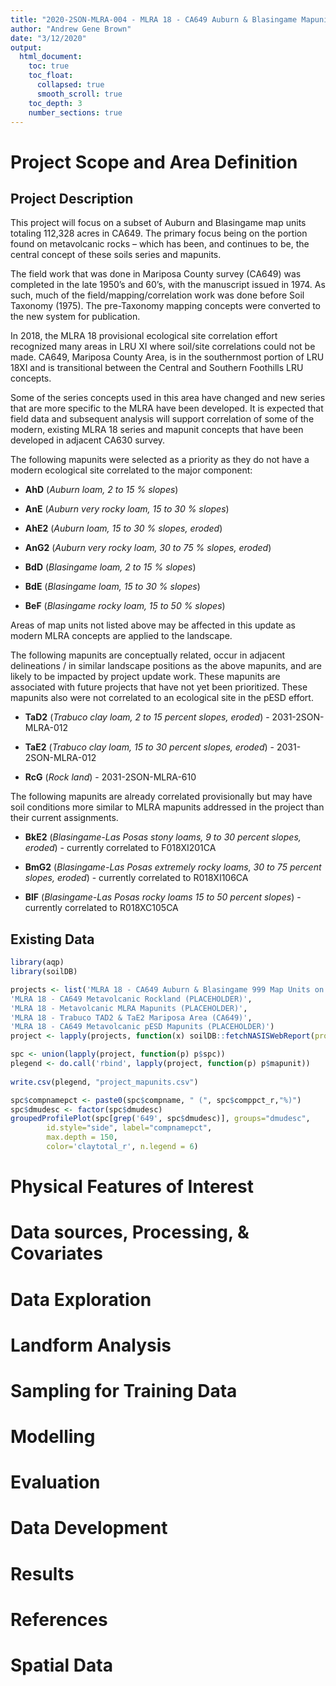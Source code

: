 ```yaml
---
title: "2020-2SON-MLRA-004 - MLRA 18 - CA649 Auburn & Blasingame Mapunits on Metavolcanic Rocks"
author: "Andrew Gene Brown"
date: "3/12/2020"
output: 
  html_document:
    toc: true
    toc_float: 
      collapsed: true
      smooth_scroll: true
    toc_depth: 3
    number_sections: true
---
```


# Project Scope and Area Definition {.tabset}

## Project Description

This project will focus on a subset of Auburn and Blasingame map units totaling 112,328 acres in CA649. The primary focus being on the portion found on metavolcanic rocks -- which has been, and continues to be, the central concept of these soils series and mapunits. 

The field work that was done in Mariposa County survey (CA649) was completed in the late 1950's and 60's, with the manuscript issued in 1974. As such, much of the field/mapping/correlation work was done before Soil Taxonomy (1975). The pre-Taxonomy mapping concepts were converted to the new system for publication. 

In 2018, the MLRA 18 provisional ecological site correlation effort recognized many areas in LRU XI where soil/site correlations could not be made. CA649, Mariposa County Area, is in the southernmost portion of LRU 18XI and is transitional between the Central and Southern Foothills LRU concepts. 

Some of the series concepts used in this area have changed and new series that are more specific to the MLRA have been developed. It is expected that field data and subsequent analysis will support correlation of some of the modern, existing MLRA 18 series and mapunit concepts that have been developed in adjacent CA630 survey.

The following mapunits were selected as a priority as they do not have a modern ecological site correlated to the major component: 

 * __AhD__ (_Auburn loam, 2 to 15 % slopes_) 
 
 * __AnE__ (_Auburn very rocky loam, 15 to 30 % slopes_)
 
 * __AhE2__ (_Auburn loam, 15 to 30 % slopes, eroded_)
 
 * __AnG2__ (_Auburn very rocky loam, 30 to 75 % slopes, eroded_)
 
 * __BdD__ (_Blasingame loam, 2 to 15 % slopes_) 
 
 * __BdE__ (_Blasingame loam, 15 to 30 % slopes_)
 
 * __BeF__ (_Blasingame rocky loam, 15 to 50 % slopes_)
 
Areas of map units not listed above may be affected in this update as modern MLRA concepts are applied to the landscape.

The following mapunits are conceptually related, occur in adjacent delineations / in similar landscape positions as the above mapunits, and are likely to be impacted by project update work. These mapunits are associated with future projects that have not yet been prioritized. These mapunits also were not correlated to an ecological site in the pESD effort.

 * __TaD2__ (_Trabuco clay loam, 2 to 15 percent slopes, eroded_) - 2031-2SON-MLRA-012
 
 * __TaE2__ (_Trabuco clay loam, 15 to 30 percent slopes, eroded_) - 2031-2SON-MLRA-012
 
 * __RcG__ (_Rock land_) - 2031-2SON-MLRA-610
 
The following mapunits are already correlated provisionally but may have soil conditions more similar to MLRA mapunits addressed in the project than their current assignments.

 * __BkE2__ (_Blasingame-Las Posas stony loams, 9 to 30 percent slopes, eroded_) - currently correlated to F018XI201CA
 
 * __BmG2__ (_Blasingame-Las Posas extremely rocky loams, 30 to 75 percent slopes, eroded_) - currently correlated to R018XI106CA
 
 * __BlF__ (_Blasingame-Las Posas rocky loams 15 to 50 percent slopes_) - currently correlated to R018XC105CA
 
## Existing Data

```r
library(aqp)
library(soilDB)

projects <- list('MLRA 18 - CA649 Auburn & Blasingame 999 Map Units on Volcanic Rocks',
'MLRA 18 - CA649 Metavolcanic Rockland (PLACEHOLDER)',
'MLRA 18 - Metavolcanic MLRA Mapunits (PLACEHOLDER)',
'MLRA 18 - Trabuco TAD2 & TaE2 Mariposa Area (CA649)',
'MLRA 18 - CA649 Metavolcanic pESD Mapunits (PLACEHOLDER)')
project <- lapply(projects, function(x) soilDB::fetchNASISWebReport(projectname=x))

spc <- union(lapply(project, function(p) p$spc))
plegend <- do.call('rbind', lapply(project, function(p) p$mapunit))
                   
write.csv(plegend, "project_mapunits.csv")

spc$compnamepct <- paste0(spc$compname, " (", spc$comppct_r,"%)")
spc$dmudesc <- factor(spc$dmudesc)
groupedProfilePlot(spc[grep('649', spc$dmudesc)], groups="dmudesc",
        id.style="side", label="compnamepct", 
        max.depth = 150,
        color='claytotal_r', n.legend = 6)
```

# Physical Features of Interest

# Data sources, Processing, & Covariates

# Data Exploration

# Landform Analysis

# Sampling for Training Data

# Modelling

# Evaluation

# Data Development

# Results

# References

# Spatial Data